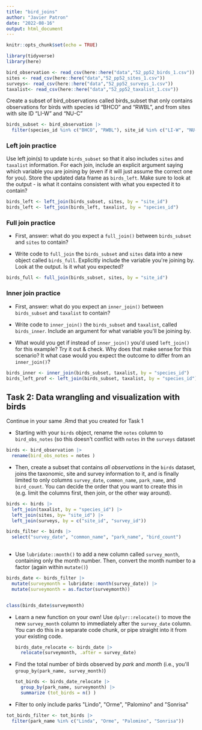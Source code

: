 ```yaml
---
title: "bird_joins"
author: "Javier Patron"
date: "2022-08-16"
output: html_document
---
```


```r
knitr::opts_chunk$set(echo = TRUE)
```

```r
library(tidyverse)
library(here)

```

```r
bird_observation <- read_csv(here::here("data","52_pp52_birds_1.csv"))
sites <- read_csv(here::here("data","52_pp52_sites_1.csv"))
surveys<- read_csv(here::here("data","52_pp52_surveys_1.csv"))
taxalist<- read_csv(here::here("data","52_pp52_taxalist_1.csv"))
```

Create a subset of bird_observations called birds_subset that only contains observations for birds with species id "BHCO" and "RWBL", and from sites with site ID "LI-W" and "NU-C"

```r
birds_subset <- bird_observation |> 
  filter(species_id %in% c("BHCO", "RWBL"), site_id %in% c("LI-W", "NU-C"))

```

### **Left join practice**

Use left join(s) to update `birds_subset` so that it also includes `sites` and `taxalist` information. For each join, include an explicit argument saying which variable you are joining by (even if it will just assume the correct one for you). Store the updated data frame as `birds_left`. Make sure to look at the output - is what it contains consistent with what you expected it to contain?

```r

birds_left <- left_join(birds_subset, sites, by = "site_id") 
birds_left <- left_join(birds_left, taxalist, by = "species_id")
```

### **Full join practice**

-   First, answer: what do you expect a `full_join()` between `birds_subset` and `sites` to contain?

-   Write code to `full_join` the `birds_subset` and `sites` data into a new object called `birds_full`. Explicitly include the variable you\'re joining by. Look at the output. Is it what you expected?

```r
birds_full <- full_join(birds_subset, sites, by = "site_id")
```

### **Inner join practice**

-   First, answer: what do you expect an `inner_join()` between `birds_subset` and `taxalist` to contain?

-   Write code to `inner_join()` the `birds_subset` and `taxalist`, called `birds_inner`. Include an argument for what variable you\'ll be joining by.

-   What would you get if instead of `inner_join()` you\'d used `left_join()` for this example? Try it out & check. Why does that make sense for this scenario? It what case would you expect the outcome to differ from an `inner_join()`?

```r

birds_inner <- inner_join(birds_subset, taxalist, by = "species_id")
birds_left_prof <- left_join(birds_subset, taxalist, by = "species_id")
```

## **Task 2: Data wrangling and visualization with birds**

Continue in your same .Rmd that you created for Task 1

-   Starting with your `birds` object, rename the `notes` column to `bird_obs_notes` (so this doesn\'t conflict with `notes` in the `surveys` dataset

```r

birds <- bird_observation |> 
  rename(bird_obs_notes = notes )
```

-   Then, create a subset that contains *all observations* in the `birds` dataset, joins the taxonomic, site and survey information to it, and is finally limited to only columns `survey_date`, `common_name`, `park_name`, and `bird_count`. You can decide the order that you want to create this in (e.g. limit the columns first, then join, or the other way around).

```r

birds <- birds |> 
  left_join(taxalist, by = "species_id") |> 
  left_join(sites, by= "site_id") |> 
  left_join(surveys, by = c("site_id", "survey_id"))

birds_filter <- birds |> 
  select("survey_date", "common_name", "park_name", "bird_count")
  

```

-   Use `lubridate::month()` to add a new column called `survey_month`, containing only the month number. Then, convert the month number to a factor (again within `mutate()`)

```r


birds_date <- birds_filter |> 
  mutate(surveymonth = lubridate::month(survey_date)) |> 
  mutate(surveymonth = as.factor(surveymonth))


class(birds_date$surveymonth)

```

-   Learn a new function on your own! Use `dplyr::relocate()` to move the new `survey_month` column to immediately after the `survey_date` column. You can do this in a separate code chunk, or pipe straight into it from your existing code.

    ```r

    birds_date_relocate <- birds_date |> 
      relocate(surveymonth, .after = survey_date)
    ```

-   Find the total number of birds observed by *park* and *month* (i.e., you\'ll `group_by(park_name, survey_month)`)

    ```r

    tot_birds <- birds_date_relocate |> 
      group_by(park_name, surveymonth) |> 
      summarize (tot_birds = n() )
    ```

-   Filter to only include parks \"Lindo\", \"Orme\", \"Palomino\" and \"Sonrisa\"

```r

tot_birds_filter <- tot_birds |> 
  filter(park_name %in% c("Linda", "Orme", "Palomino", "Sonrisa"))
```

# 
